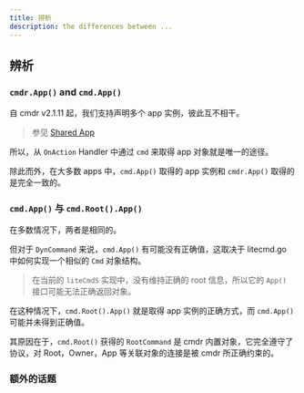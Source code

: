 ```yaml
---
title: 辨析
description: the differences between ...
---
```


## 辨析

### `cmdr.App()` and `cmd.App()`

自 cmdr v2.1.11 起，我们支持声明多个 app 实例，彼此互不相干。

> 参见 [Shared App](../g73-shared-app)

所以，从 `OnAction` Handler 中通过 `cmd` 来取得 app 对象就是唯一的途径。

除此而外，在大多数 apps 中，`cmd.App()` 取得的 app 实例和 `cmdr.App()` 取得的是完全一致的。

### `cmd.App()` 与 `cmd.Root().App()`

在多数情况下，两者是相同的。

但对于 `DynCommand` 来说，`cmd.App()` 有可能没有正确值，这取决于 litecmd.go 中如何实现一个相似的 `Cmd` 对象结构。

> 在当前的 `liteCmdS` 实现中，没有维持正确的 root 信息，所以它的 `App()` 接口可能无法正确返回对象。

在这种情况下，`cmd.Root().App()` 就是取得 app 实例的正确方式，而 `cmd.App()` 可能并未得到正确值。

其原因在于，`cmd.Root()` 获得的 `RootCommand` 是 cmdr 内置对象，它完全遵守了协议，对 Root，Owner，App 等关联对象的连接是被 cmdr 所正确约束的。

### 额外的话题

<Cards>
  <Card title="With Options" href="../g71-with-options" />
  <Card title="Package Level Functions" href="../g70-package-level-functions" />
</Cards>
